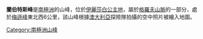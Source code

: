 {{coord|72|44|S|74|51|E|source:GNIS|display=title}}

'''蘭伯特斯峰'''是[[南極洲|南極洲]]的山峰，位於[[伊麗莎白公主地|伊麗莎白公主地]]，屬於[[格羅夫山脈|格羅夫山脈]]的一部分，處於[[梅遜峰|梅遜峰]]東北西6公里，該山峰根據[[澳大利亞|澳大利亞]]探險隊拍攝的空中照片被繪入地圖。

{{Antarctica-geo-stub}}
[[Category:南極洲山峰|Category:南極洲山峰]]